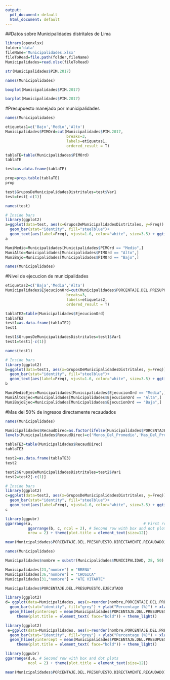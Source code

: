 ```yaml
---
output:
  pdf_document: default
  html_document: default
---
```

##Datos sobre Municipalidades distritales de Lima
```r
library(openxlsx)
folder='data'
fileName='Municipalidades.xlsx'
fileToRead=file.path(folder,fileName)
Municipalidades=read.xlsx(fileToRead)
```
```r
str(Municipalidades$PIM.2017)
```
```r
names(Municipalidades)
```
```r
boxplot(Municipalidades$PIM.2017)
```
```r
barplot(Municipalidades$PIM.2017)
```
#Presupuesto manejado por municipalidades
```r
names(Municipalidades)
```

```r
etiquetas1=c('Bajo','Medio','Alto')
Municipalidades$PIMOrd=cut(Municipalidades$PIM.2017,
                           breaks=3,
                           labels=etiquetas1,
                           ordered_result = T)

```
```r
tablaTE=table(Municipalidades$PIMOrd)
tablaTE
```
```r
test=as.data.frame(tablaTE)
```

```r
prop=prop.table(tablaTE)
prop
```
```r
test$GruposDeMunicipalidadesDistritales=test$Var1
test=test[-c(1)]
```
```r
names(test)
```

```r
# Inside bars
library(ggplot2)
a=ggplot(data=test, aes(x=GruposDeMunicipalidadesDistritales, y=Freq)) +
  geom_bar(stat="identity", fill="steelblue")+
  geom_text(aes(label=Freq), vjust=1.6, color="white", size=3.5) + ggtitle("Presupuesto") + ylab("Numero de Municipalidades") + xlab("Grupos")+ theme(plot.title = element_text(size=12))
a
```

```r
MuniMedio=Municipalidades[Municipalidades$PIMOrd == "Medio",]
MuniAlto=Municipalidades[Municipalidades$PIMOrd == "Alto",]
MuniBajo=Municipalidades[Municipalidades$PIMOrd == "Bajo",]
```
```r
names(Municipalidades)
```

#Nivel de ejecucion de municipalidades
```r
etiquetas2=c('Baja','Media','Alta')
Municipalidades$EjecucionOrd=cut(Municipalidades$PORCENTAJE.DEL.PRESUPUESTO.EJECUTADO,
                           breaks=3,
                           labels=etiquetas2,
                           ordered_result = T)

```
```r
tablaTE2=table(Municipalidades$EjecucionOrd)
tablaTE2
test1=as.data.frame(tablaTE2)
test1
```
```r
test1$GruposDeMunicipalidadesDistritales=test1$Var1
test1=test1[-c(1)]
```
```r
names(test1)
```
```r
# Inside bars
library(ggplot2)
b=ggplot(data=test1, aes(x=GruposDeMunicipalidadesDistritales, y=Freq)) +
  geom_bar(stat="identity", fill="steelblue")+
  geom_text(aes(label=Freq), vjust=1.6, color="white", size=3.5) + ggtitle("Ejecucion Presupuestal") + ylab("Numero de Municipalidades") + xlab("Grupos")+ theme(plot.title = element_text(size=12))
b
```

```r
MuniMedioEjec=Municipalidades[Municipalidades$EjecucionOrd == "Media",]
MuniAltoEjec=Municipalidades[Municipalidades$EjecucionOrd == "Alta",]
MuniBajoEjec=Municipalidades[Municipalidades$EjecucionOrd == "Baja",]
```

#Mas del 50% de ingresos directamente recaudados
```r
names(Municipalidades)
```

```r
Municipalidades$RecaudDirec=as.factor(ifelse(Municipalidades$PORCENTAJE.DEL.PRESUPUESTO.DIRECTAMENTE.RECAUDADO>50,1,0))
levels(Municipalidades$RecaudDirec)=c('Menos_Del_Promedio','Mas_Del_Promedio')

```
```r
tablaTE3=table(Municipalidades$RecaudDirec)
tablaTE3
```
```r
test2=as.data.frame(tablaTE3)
test2
```
```r
test2$GruposDeMunicipalidadesDistritales=test2$Var1
test2=test2[-c(1)]
```

```r
# Inside bars
library(ggplot2)
c=ggplot(data=test2, aes(x=GruposDeMunicipalidadesDistritales, y=Freq)) +
  geom_bar(stat="identity", fill="steelblue")+
  geom_text(aes(label=Freq), vjust=1.6, color="white", size=3.5) + ggtitle("Recaudacion directa") + ylab("Numero de Municipalidades") + xlab("Grupos") + theme(plot.title = element_text(size=12))
c
```

```r
library(ggpubr)
ggarrange(a,                                                 # First row with scatter plot
          ggarrange(b, c, ncol = 2), # Second row with box and dot plots
          nrow = 2) + theme(plot.title = element_text(size=12))
```
```r
mean(Municipalidades$PORCENTAJE.DEL.PRESUPUESTO.DIRECTAMENTE.RECAUDADO)
```

```r
names(Municipalidades)
```


```r
Municipalidades$nombre = substr(Municipalidades$MUNICIPALIDAD, 28, 50)
```


```r
Municipalidades[23,"nombre"] = "BRENA"
Municipalidades[36,"nombre"] = "CHOSICA"
Municipalidades[31,"nombre"] = "ATE VITARTE"
```




```r
Municipalidades$PORCENTAJE.DEL.PRESUPUESTO.EJECUTADO
```


```r
library(ggplot2)
d= ggplot(data=Municipalidades, aes(x=reorder(nombre,PORCENTAJE.DEL.PRESUPUESTO.EJECUTADO), y=PORCENTAJE.DEL.PRESUPUESTO.EJECUTADO)) +
  geom_bar(stat="identity", fill="grey") + ylab("Percentage (%)") + xlab("Municipalities at the local level") + coord_flip() +
  geom_hline(yintercept = mean(Municipalidades$PORCENTAJE.DEL.PRESUPUESTO.EJECUTADO) ,linetype="dashed", color="red") + ggtitle("Budget executed") + 
     theme(plot.title = element_text( face="bold")) + theme_light()

```

```r
library(ggplot2)
 e=ggplot(data=Municipalidades, aes(x=reorder(nombre,PORCENTAJE.DEL.PRESUPUESTO.DIRECTAMENTE.RECAUDADO), y=PORCENTAJE.DEL.PRESUPUESTO.DIRECTAMENTE.RECAUDADO)) +
  geom_bar(stat="identity", fill="grey") + ylab("Percentage (%)") + xlab("") + coord_flip() +
  geom_hline(yintercept = mean(Municipalidades$PORCENTAJE.DEL.PRESUPUESTO.DIRECTAMENTE.RECAUDADO) ,linetype="dashed", color="red") + ggtitle("Budget directly collected") + 
     theme(plot.title = element_text( face="bold")) + theme_light()
```
 

```r
library(ggpubr)
ggarrange(d,e, # Second row with box and dot plots
          ncol = 2) + theme(plot.title = element_text(size=12))
```


```r
mean(Municipalidades$PORCENTAJE.DEL.PRESUPUESTO.DIRECTAMENTE.RECAUDADO)
```


